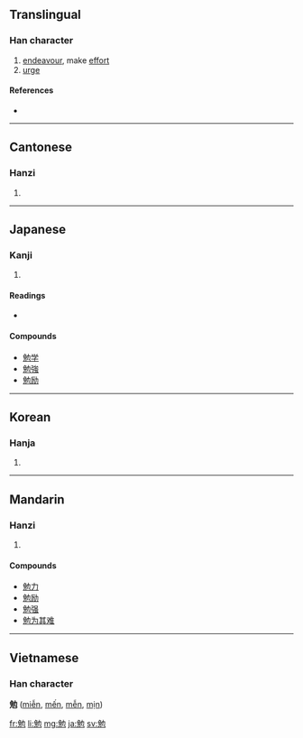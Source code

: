 ==Translingual==

===Han character===
{{Han char|rn=19|rad=力|as=07|sn=9|four=2421<sub>2</sub>|canj=弓山大尸 (NUKS)}}

# [[endeavour]], make [[effort]]
# [[urge]]

====References====
* {{Han ref|kx=0147.370|dkj=02384|dj=0333.020|hdz=10372.030|uh=52C9|ud=21193|bh=AB6A|bd=43882}}

----

==Cantonese==

===Hanzi===
{{yue-hanzi|jyut=|y=min5}}

# {{defn|Cantonese}}

----

==Japanese==

===Kanji===
{{ja-kanji|grade=3|rs=力07}}

# {{defn|Japanese}}

====Readings====
* {{ja-readings|on=[[べん]] (ben)|kun=[[つとめる]] (tsutomeru)}}

====Compounds====
* [[勉学]]
* [[勉強]]
* [[勉励]]

----

==Korean==

===Hanja===
{{ko-hanja|hangeul=면|rv=myeon|mr=myŏn}}

# {{defn|Korean}}

----

==Mandarin==

===Hanzi===
{{cmn-hanzi|pin=[[miǎn]] ([[mian3]])|wg=mien<sup>3</sup>}}

# {{defn|Mandarin}}

====Compounds====
* [[勉力]]
* [[勉励]]
* [[勉强]]
* [[勉为其难]]

----

==Vietnamese==
===Han character===
'''勉''' ([[miễn]], [[mến]], [[mễn]], [[mịn]])

[[fr:勉]]
[[li:勉]]
[[mg:勉]]
[[ja:勉]]
[[sv:勉]]